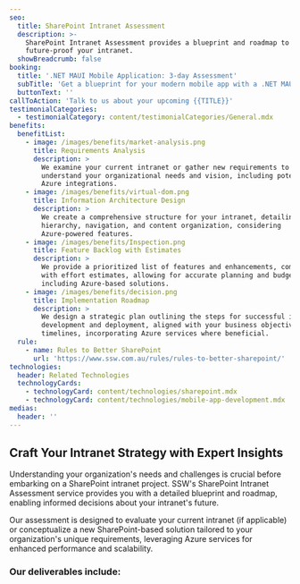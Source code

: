 ```yaml
---
seo:
  title: SharePoint Intranet Assessment
  description: >-
    SharePoint Intranet Assessment provides a blueprint and roadmap to
    future-proof your intranet.
  showBreadcrumb: false
booking:
  title: '.NET MAUI Mobile Application: 3-day Assessment'
  subTitle: 'Get a blueprint for your modern mobile app with a .NET MAUI assessment. '
  buttonText: ''
callToAction: 'Talk to us about your upcoming {{TITLE}}'
testimonialCategories:
  - testimonialCategory: content/testimonialCategories/General.mdx
benefits:
  benefitList:
    - image: /images/benefits/market-analysis.png
      title: Requirements Analysis
      description: >
        We examine your current intranet or gather new requirements to fully
        understand your organizational needs and vision, including potential
        Azure integrations.
    - image: /images/benefits/virtual-dom.png
      title: Information Architecture Design
      description: >
        We create a comprehensive structure for your intranet, detailing site
        hierarchy, navigation, and content organization, considering
        Azure-powered features.
    - image: /images/benefits/Inspection.png
      title: Feature Backlog with Estimates
      description: >
        We provide a prioritized list of features and enhancements, complete
        with effort estimates, allowing for accurate planning and budgeting,
        including Azure-based solutions.
    - image: /images/benefits/decision.png
      title: Implementation Roadmap
      description: >
        We design a strategic plan outlining the steps for successful intranet
        development and deployment, aligned with your business objectives and
        timelines, incorporating Azure services where beneficial.
  rule:
    - name: Rules to Better SharePoint
      url: 'https://www.ssw.com.au/rules/rules-to-better-sharepoint/'
technologies:
  header: Related Technologies
  technologyCards:
    - technologyCard: content/technologies/sharepoint.mdx
    - technologyCard: content/technologies/mobile-app-development.mdx
medias:
  header: ''
---
```


## Craft Your Intranet Strategy with Expert Insights

Understanding your organization's needs and challenges is crucial before embarking on a SharePoint intranet project. SSW's SharePoint Intranet Assessment service provides you with a detailed blueprint and roadmap, enabling informed decisions about your intranet's future.

Our assessment is designed to evaluate your current intranet (if applicable) or conceptualize a new SharePoint-based solution tailored to your organization's unique requirements, leveraging Azure services for enhanced performance and scalability.

### Our deliverables include:
